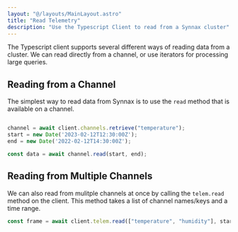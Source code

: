 ```yaml
---
layout: "@/layouts/MainLayout.astro"
title: "Read Telemetry"
description: "Use the Typescript Client to read from a Synnax cluster"
---
```


The Typescript client supports several different ways of reading data from a cluster. We
can read directly from a channel, or use iterators for processing large queries.

## Reading from a Channel

The simplest way to read data from Synnax is to use the `read` method that is available
on a channel.

```typescript

channel = await client.channels.retrieve("temperature");
start = new Date('2023-02-12T12:30:00Z');
end = new Date('2022-02-12T14:30:00Z');

const data = await channel.read(start, end);
```

## Reading from Multiple Channels

We can also read from mulitple channels at once by calling the `telem.read` method on
the client. This method takes a list of channel names/keys and a time range.

```typescript
const frame = await client.telem.read(["temperature", "humidity"], start, end);
```
